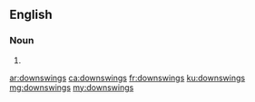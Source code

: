 ==English==

===Noun===
{{head|en|noun plural form}}

# {{plural of|downswing|lang=en}}

[[ar:downswings]]
[[ca:downswings]]
[[fr:downswings]]
[[ku:downswings]]
[[mg:downswings]]
[[my:downswings]]